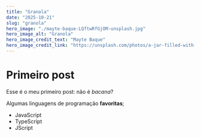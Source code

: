 ```yaml
---
title: "Granola"
date: "2025-10-21"
slug: "granola"
hero_image: "./mayte-baque-LQftwRfGjOM-unsplash.jpg"
hero_image_alt: "Granola"
hero_image_credit_text: "Mayte Baque"
hero_image_credit_link: "https://unsplash.com/photos/a-jar-filled-with-granola-next-to-a-wooden-spoon-LQftwRfGjOM"
---
```


# Primeiro post

Esse é o meu primeiro post: não é *bacana*?

Algumas linguagens de programação **favoritas**;

* JavaScript
* TypeScript
* JScript
